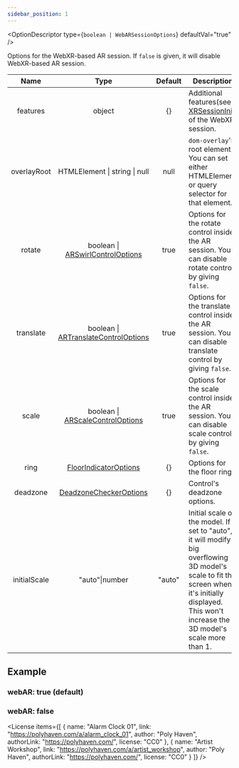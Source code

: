 ```yaml
---
sidebar_position: 1
---
```



<OptionDescriptor type={`boolean | WebARSessionOptions`} defaultVal="true" />

Options for the WebXR-based AR session.
If `false` is given, it will disable WebXR-based AR session.

|Name|Type|Default|Description|
|:---:|:---:|:---:|---|
|features|object|{}|Additional features(see [XRSessionInit](https://developer.mozilla.org/en-US/docs/Web/API/XRSessionInit)) of the WebXR session.|
|overlayRoot|HTMLElement \| string \| null|null|`dom-overlay`'s root element. You can set either HTMLElement or query selector for that element.|
|rotate|boolean \| [ARSwirlControlOptions](/docs/api/ARSwirlControlOptions)|true|Options for the rotate control inside the AR session. You can disable rotate control by giving `false`.|
|translate|boolean \| [ARTranslateControlOptions](/docs/api/ARSwirlControlOptions)|true|Options for the translate control inside the AR session. You can disable translate control by giving `false`.|
|scale|boolean \| [ARScaleControlOptions](/docs/api/ARScaleControlOptions)|true|Options for the scale control inside the AR session. You can disable scale control by giving `false`.|
|ring|[FloorIndicatorOptions](/docs/api/FloorIndicatorOptions)|{}|Options for the floor ring.|
|deadzone|[DeadzoneCheckerOptions](/docs/api/DeadzoneCheckerOptions)|{}|Control's deadzone options.|
|initialScale|"auto"\|number|"auto"|Initial scale of the model. If set to "auto", it will modify big overflowing 3D model's scale to fit the screen when it's initially displayed. This won't increase the 3D model's scale more than 1.|

## Example
### webAR: true (default)
<View3D src="/model/draco/alarm.glb" iosSrc="/model/usdz/alarm.usdz" envmap="/texture/artist_workshop_1k.hdr" webAR={true} showExampleCode showARButton />

### webAR: false
<View3D src="/model/draco/alarm.glb" iosSrc="/model/usdz/alarm.usdz" envmap="/texture/artist_workshop_1k.hdr" webAR={false} showExampleCode showARButton />

<License items={[
  {
    name: "Alarm Clock 01",
    link: "https://polyhaven.com/a/alarm_clock_01",
    author: "Poly Haven",
    authorLink: "https://polyhaven.com/",
    license: "CC0"
  },
  {
    name: "Artist Workshop",
    link: "https://polyhaven.com/a/artist_workshop",
    author: "Poly Haven",
    authorLink: "https://polyhaven.com/",
    license: "CC0"
  }
]} />
